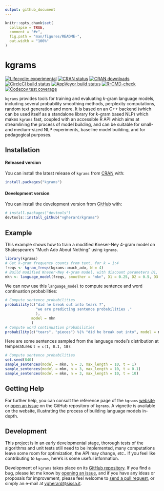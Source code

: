 ```yaml
---
output: github_document
---
```


<!-- README.md is generated from README.Rmd. Please edit that file -->

```r
knitr::opts_chunk$set(
  collapse = TRUE,
  comment = "#>",
  fig.path = "man/figures/README-",
  out.width = "100%"
)
```

# kgrams

<!-- badges: start -->
[![Lifecycle: experimental](https://img.shields.io/badge/lifecycle-experimental-orange.svg)](https://lifecycle.r-lib.org/articles/stages.html)
[![CRAN status](https://www.r-pkg.org/badges/version/kgrams)](https://CRAN.R-project.org/package=kgrams)
[![CRAN downloads](http://cranlogs.r-pkg.org/badges/grand-total/kgrams)](https://CRAN.R-project.org/package=kgrams)
[![CircleCI build status](https://circleci.com/gh/vgherard/kgrams.svg?style=svg)](https://circleci.com/gh/vgherard/kgrams)
[![AppVeyor build status](https://ci.appveyor.com/api/projects/status/github/vgherard/kgrams?branch=main&svg=true)](https://ci.appveyor.com/project/vgherard/kgrams)
[![R-CMD-check](https://github.com/vgherard/kgrams/workflows/R-CMD-check/badge.svg)](https://github.com/vgherard/kgrams/actions)
[![Codecov test coverage](https://codecov.io/gh/vgherard/kgrams/branch/main/graph/badge.svg)](https://codecov.io/gh/vgherard/kgrams?branch=main)
<!-- badges: end -->

`kgrams` provides tools for training and evaluating $k$-gram language models, including several probability smoothing methods, perplexity computations, random text generation and more. It is based on an C++ backend (which can be used itself as a standalone library for $k$-gram based NLP) which makes `kgrams` fast, coupled with an accessible R API which aims at streamlining the process of model building, and can be suitable for small- and medium-sized NLP experiments, baseline model building, and for pedagogical purposes.

## Installation

#### Released version

You can install the latest release of `kgrams` from [CRAN](https://cran.r-project.org/web/packages/kgrams/index.html) with:

``` r
install.packages("kgrams")
```

#### Development version

You can install the development version from [GitHub](https://github.com/vgherard/kgrams) with:

``` r
# install.packages("devtools")
devtools::install_github("vgherard/kgrams")
```

## Example

This example shows how to train a modified Kneser-Ney 4-gram model on Shakespeare's "Much Ado About Nothing" using `kgrams`.

```r
library(kgrams)
# Get k-gram frequency counts from text, for k = 1:4
freqs <- kgram_freqs(kgrams::much_ado, N = 4)
# Build modified Kneser-Ney 4-gram model, with discount parameters D1, D2, D3.
mkn <- language_model(freqs, smoother = "mkn", D1 = 0.25, D2 = 0.5, D3 = 0.75)
```

We can now use this `language_model` to compute sentence and word continuation probabilities:

```r
# Compute sentence probabilities
probability(c("did he break out into tears ?",
              "we are predicting sentence probabilities ."
              ), 
            model = mkn
            )
# Compute word continuation probabilities
probability(c("tears", "pieces") %|% "did he break out into", model = mkn)
```

Here are some sentences sampled from the language model's distribution at temperatures `t = c(1, 0.1, 10)`:

```r
# Compute sentence probabilities
set.seed(840)
sample_sentences(model = mkn, n = 3, max_length = 10, t = 1)
sample_sentences(model = mkn, n = 3, max_length = 10, t = 0.1)
sample_sentences(model = mkn, n = 3, max_length = 10, t = 10)
```

## Getting Help

For further help, you can consult the reference page of the `kgrams` [website](https://vgherard.github.io/kgrams/) or [open an issue](https://github.com/vgherard/kgrams/issues) on the GitHub repository of `kgrams`. A vignette is available on the website, illustrating the process of building language models in-depth.

## Development

This project is in an early developmental stage, thorough tests of the algorithms and unit tests still need to be implemented, many computations leave some room for optimization, the API may change, *etc.*. If you feel like contributing to `kgrams`, here's is some useful information.

Development of `kgrams` takes place on its [GitHub repository](https://github.com/vgherard/kgrams/). If you find a bug,
please let me know by [opening an issue](https://github.com/vgherard/kgrams/issues), and if you have any ideas or proposals for improvement, please feel welcome to [send a pull request](https://github.com/vgherard/kgrams/pulls), or simply an e-mail at <vgherard@sissa.it>.
